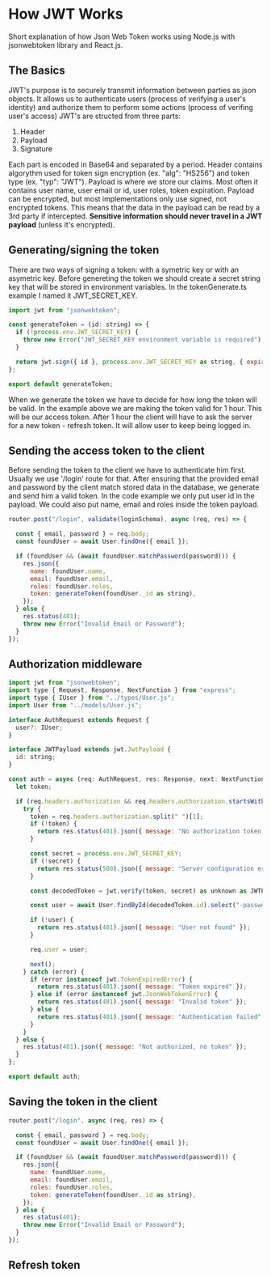 # How JWT Works

Short explanation of how Json Web Token works using Node.js with jsonwebtoken library and React.js.

## The Basics

JWT's purpose is to securely transmit information between parties as json objects. It allows us to authenticate users (process of verifying a user's identity) and authorize them to perform some actions (process of verifing user's access) JWT's are structed from three parts:

1. Header
2. Payload
3. Signature

Each part is encoded in Base64 and separated by a period. Header contains algorythm used for token sign encryption (ex. "alg": "HS256") and token type (ex. "typ": "JWT").
Payload is where we store our claims. Most often it contains user name, user email or id, user roles, token expiration. Payload can be encrypted, but
most implementations only use signed, not encrypted tokens. This means that the data in the payload can be read by a 3rd party if intercepted. **Sensitive information
should never travel in a JWT payload** (unless it's encrypted).

## Generating/signing the token

There are two ways of signing a token: with a symetric key or with an asymetric key.
Before genereting the token we should create a secret string key that will be stored in environment variables. In the tokenGenerate.ts example I named it JWT_SECRET_KEY.

```js filename="tokenGenerate.ts" copy
import jwt from "jsonwebtoken";

const generateToken = (id: string) => {
  if (!process.env.JWT_SECRET_KEY) {
    throw new Error("JWT_SECRET_KEY environment variable is required");
  }

  return jwt.sign({ id }, process.env.JWT_SECRET_KEY as string, { expiresIn: "1h" });
};

export default generateToken;
```

When we generate the token we have to decide for how long the token will be valid. In the example above we are making the token valid for 1 hour. This will be our <span className="font-bold">access token</span>. After 1 hour
the client will have to ask the server for a new token - <span className="font-bold">refresh token</span>. It will allow user to keep being logged in.

## Sending the access token to the client

Before sending the token to the client we have to authenticate him first. Usually we use '/login' route for that.
After ensuring that the provided email and password by the client match stored data in the database, we generate and send him a valid token.
In the code example we only put user id in the payload. We could also put name, email and roles inside the token payload.

```js filename="routes/User.ts" {11} copy
router.post("/login", validate(loginSchema), async (req, res) => {

  const { email, password } = req.body;
  const foundUser = await User.findOne({ email });

  if (foundUser && (await foundUser.matchPassword(password))) {
    res.json({
      name: foundUser.name,
      email: foundUser.email,
      roles: foundUser.roles,
      token: generateToken(foundUser._id as string),
    });
  } else {
    res.status(401);
    throw new Error("Invalid Email or Password");
  }
});
```

## Authorization middleware

```js filename="middleware/auth.ts" copy
import jwt from "jsonwebtoken";
import type { Request, Response, NextFunction } from "express";
import type { IUser } from "../types/User.js";
import User from "../models/User.js";

interface AuthRequest extends Request {
  user?: IUser;
}

interface JWTPayload extends jwt.JwtPayload {
  id: string;
}

const auth = async (req: AuthRequest, res: Response, next: NextFunction) => {
  let token;

  if (req.headers.authorization && req.headers.authorization.startsWith("Bearer")) {
    try {
      token = req.headers.authorization.split(" ")[1];
      if (!token) {
        return res.status(401).json({ message: "No authorization token found in request" });
      }

      const secret = process.env.JWT_SECRET_KEY;
      if (!secret) {
        return res.status(500).json({ message: "Server configuration error" });
      }

      const decodedToken = jwt.verify(token, secret) as unknown as JWTPayload;

      const user = await User.findById(decodedToken.id).select("-passwordHash");

      if (!user) {
        return res.status(401).json({ message: "User not found" });
      }

      req.user = user;

      next();
    } catch (error) {
      if (error instanceof jwt.TokenExpiredError) {
        return res.status(401).json({ message: "Token expired" });
      } else if (error instanceof jwt.JsonWebTokenError) {
        return res.status(401).json({ message: "Invalid token" });
      } else {
        return res.status(401).json({ message: "Authentication failed" });
      }
    }
  } else {
    res.status(401).json({ message: "Not authorized, no token" });
  }
};

export default auth;
```

## Saving the token in the client

```js filename="routes/User.ts" {11} copy
router.post("/login", async (req, res) => {

  const { email, password } = req.body;
  const foundUser = await User.findOne({ email });

  if (foundUser && (await foundUser.matchPassword(password))) {
    res.json({
      name: foundUser.name,
      email: foundUser.email,
      roles: foundUser.roles,
      token: generateToken(foundUser._id as string),
    });
  } else {
    res.status(401);
    throw new Error("Invalid Email or Password");
  }
});
```

## Refresh token
